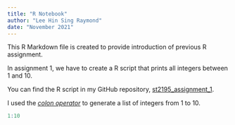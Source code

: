 ```yaml
---
title: "R Notebook"
author: "Lee Hin Sing Raymond"
date: "November 2021"
---
```


This R Markdown file is created to provide introduction of previous R assignment.

In assignment 1, we have to create a R script that prints all integers between 1 and 10.

You can find the R script in my GitHub repository, [st2195_assignment_1](https://github.com/u3509094/st2195_assignment_1).

I used the [*colon operator*](https://stat.ethz.ch/R-manual/R-devel/library/base/html/Colon.html) to generate a list of integers from 1 to 10.

```R
1:10
```